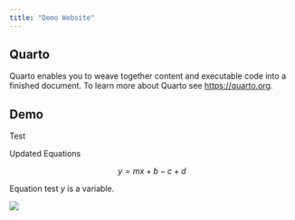```yaml
---
title: "Demo Website"
---
```


## Quarto

Quarto enables you to weave together content and executable code into a finished document. To learn more about Quarto see <https://quarto.org>.

## Demo

Test

Updated Equations

$$ y = mx + b - c + d $$

Equation test $y$ is a variable.

![](https://image.petmd.com/files/styles/863x625/public/CANS_dogsmiling_379727605.jpg?w=1920&q=75)